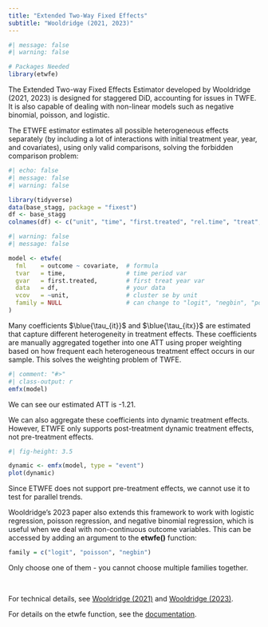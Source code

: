 ```yaml
---
title: "Extended Two-Way Fixed Effects"
subtitle: "Wooldridge (2021, 2023)"
---
```


```r
#| message: false
#| warning: false

# Packages Needed
library(etwfe)
```

The Extended Two-way Fixed Effects Estimator developed by Wooldridge (2021, 2023) is designed for staggered DiD, accounting for issues in TWFE. It is also capable of dealing with non-linear models such as negative binomial, poisson, and logistic.

The ETWFE estimator estimates all possible heterogeneous effects separately (by including a lot of interactions with initial treatment year, year, and covariates), using only valid comparisons, solving the forbidden comparison problem:

```r
#| echo: false
#| message: false
#| warning: false

library(tidyverse)
data(base_stagg, package = "fixest")
df <- base_stagg
colnames(df) <- c("unit", "time", "first.treated", "rel.time", "treat", "te", "covariate", "outcome")
```

```r
#| warning: false
#| message: false

model <- etwfe(
  fml    = outcome ~ covariate,  # formula
  tvar   = time,                 # time period var
  gvar   = first.treated,        # first treat year var
  data   = df,                   # your data
  vcov   = ~unit,                # cluster se by unit
  family = NULL                  # can change to "logit", "negbin", "poisson"
) 
```

Many coefficients $\blue{\tau_{it}}$ and $\blue{\tau_{itx}}$ are estimated that capture different heterogeneity in treatment effects. These coefficients are manually aggregated together into one ATT using proper weighting based on how frequent each heterogeneous treatment effect occurs in our sample. This solves the weighting problem of TWFE.

```r
#| comment: "#>"
#| class-output: r
emfx(model)
```

::: small
We can see our estimated ATT is -1.21.
:::

We can also aggregate these coefficients into dynamic treatment effects. However, ETWFE only supports post-treatment dynamic treatment effects, not pre-treatment effects.

```r
#| fig-height: 3.5

dynamic <- emfx(model, type = "event")
plot(dynamic)
```

::: small
Since ETWFE does not support pre-treatment effects, we cannot use it to test for parallel trends.
:::

Wooldridge's 2023 paper also extends this framework to work with logistic regression, poisson regression, and negative binomial regression, which is useful when we deal with non-continuous outcome variables. This can be accessed by adding an argument to the **etwfe()** function:

```r
family = c("logit", "poisson", "negbin")
```

::: small
Only choose one of them - you cannot choose multiple families together.
:::

<br />

::: small
For technical details, see [Wooldridge (2021)](https://papers.ssrn.com/sol3/papers.cfm?abstract_id=3906345) and [Wooldridge (2023)](https://academic.oup.com/ectj/article/26/3/C31/7250479).

For details on the etwfe function, see the [documentation](https://grantmcdermott.com/etwfe/reference/index.html).
:::
